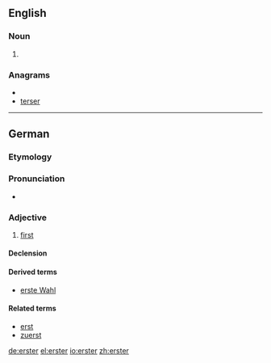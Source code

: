 ==English==

===Noun===
{{en-noun}}

# {{context|New York City|and|New Orleans}} {{eye dialect of|oyster}}

===Anagrams===
* {{alphagram|eerrst}}
* [[terser#English|terser]]


----

==German==

===Etymology===
{{etyl|goh|de}} {{term|erist|ērist|lang=goh}}

===Pronunciation===
* {{IPA|/ˈʔɛɐ̯stɐ/|lang=de}}

===Adjective===
{{de-adj|-}}

# [[first]]

====Declension====
{{de-decl-adj-notcomp|erst|strong_pred=yes|lemma=erster}}

====Derived terms====
* [[erste Wahl]]

====Related terms====
* [[erst]]
* [[zuerst]]

[[de:erster]]
[[el:erster]]
[[io:erster]]
[[zh:erster]]